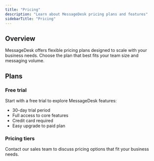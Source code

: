 ```yaml
---
title: "Pricing"
description: "Learn about MessageDesk pricing plans and features"
sidebarTitle: "Pricing"
---
```


## Overview

MessageDesk offers flexible pricing plans designed to scale with your business needs. Choose the plan that best fits your team size and messaging volume.

## Plans

### Free trial

Start with a free trial to explore MessageDesk features:

- 30-day trial period
- Full access to core features
- Credit card required
- Easy upgrade to paid plan

### Pricing tiers

Contact our sales team to discuss pricing options that fit your business needs.
